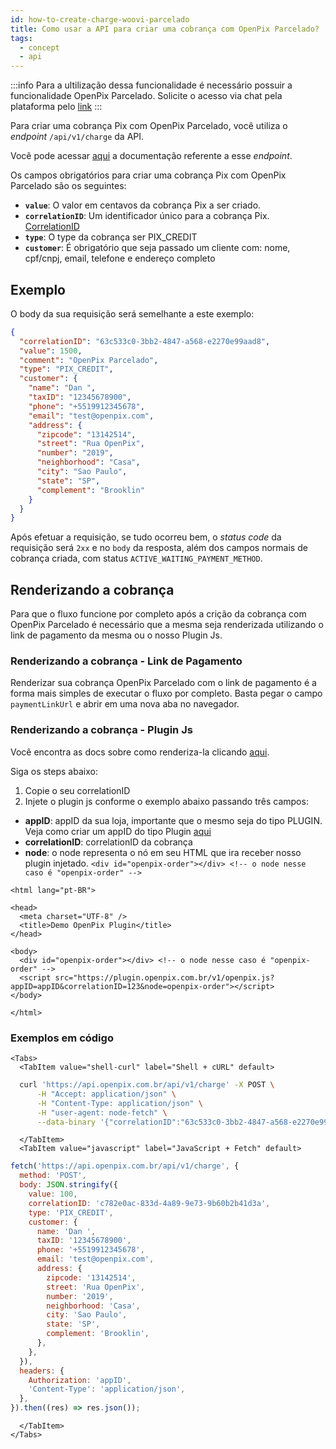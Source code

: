 ```yaml
---
id: how-to-create-charge-woovi-parcelado
title: Como usar a API para criar uma cobrança com OpenPix Parcelado?
tags:
  - concept
  - api
---
```



:::info
Para a ultilização dessa funcionalidade é necessário possuir a funcionalidade OpenPix Parcelado. Solicite o acesso via chat pela plataforma pelo <a href="https://app.openpix.com.br/home/charges/pix-credit-card" target="_blank">link</a>
:::

Para criar uma cobrança Pix com OpenPix Parcelado, você utiliza o _endpoint_ `/api/v1/charge` da API.

Você pode acessar [aqui](https://developers.openpix.com.br/api#tag/charge/paths/~1api~1v1~1charge/post)
a documentação referente a esse _endpoint_.

Os campos obrigatórios para criar uma cobrança Pix com OpenPix Parcelado são os seguintes:

- **`value`**: O valor em centavos da cobrança Pix a ser criado.
- **`correlationID`**: Um identificador único para a cobrança Pix. [CorrelationID](../concepts/correlation-id)
- **`type`**: O type da cobrança ser PIX_CREDIT
- **`customer`**: É obrigatório que seja passado um cliente com: nome, cpf/cnpj, email, telefone e endereço completo

## Exemplo

O body da sua requisição será semelhante a este exemplo:

```json
{
  "correlationID": "63c533c0-3bb2-4847-a568-e2270e99aad8",
  "value": 1500,
  "comment": "OpenPix Parcelado",
  "type": "PIX_CREDIT",
  "customer": {
    "name": "Dan ",
    "taxID": "12345678900",
    "phone": "+5519912345678",
    "email": "test@openpix.com",
    "address": {
      "zipcode": "13142514",
      "street": "Rua OpenPix",
      "number": "2019",
      "neighborhood": "Casa",
      "city": "Sao Paulo",
      "state": "SP",
      "complement": "Brooklin"
    }
  }
}
```

Após efetuar a requisição, se tudo ocorreu bem, o _status code_ da requisição será `2xx` e no `body` da resposta, além dos campos normais de cobrança criada, com status `ACTIVE_WAITING_PAYMENT_METHOD`.

## Renderizando a cobrança

Para que o fluxo funcione por completo após a crição da cobrança com OpenPix Parcelado é necessário que a mesma seja renderizada utilizando o link de pagamento da mesma ou o nosso Plugin Js.

### Renderizando a cobrança - Link de Pagamento

Renderizar sua cobrança OpenPix Parcelado com o link de pagamento é a forma mais simples de executar o fluxo por completo. Basta pegar o campo `paymentLinkUrl` e abrir em uma nova aba no navegador.

### Renderizando a cobrança - Plugin Js

Você encontra as docs sobre como renderiza-la clicando [aqui](/docs/plugin#come%C3%A7ando-com-o-plugin-de-order).

Siga os steps abaixo:

1. Copie o seu correlationID
2. Injete o plugin js conforme o exemplo abaixo passando três campos:

- **appID**: appID da sua loja, importante que o mesmo seja do tipo PLUGIN. Veja como criar um appID do tipo Plugin [aqui](/docs/apis/api-getting-started)
- **correlationID**: correlationID da cobrança
- **node**: o node representa o nó em seu HTML que ira receber nosso plugin injetado. `<div id="openpix-order"></div> <!-- o node nesse caso é "openpix-order" -->`

```html<!DOCTYPE html>
<html lang="pt-BR">

<head>
  <meta charset="UTF-8" />
  <title>Demo OpenPix Plugin</title>
</head>

<body>
  <div id="openpix-order"></div> <!-- o node nesse caso é "openpix-order" -->
  <script src="https://plugin.openpix.com.br/v1/openpix.js?appID=appID&correlationID=123&node=openpix-order"></script>
</body>

</html>
```

### Exemplos em código

```mdx-code-block
<Tabs>
  <TabItem value="shell-curl" label="Shell + cURL" default>
```

```sh
  curl 'https://api.openpix.com.br/api/v1/charge' -X POST \
      -H "Accept: application/json" \
      -H "Content-Type: application/json" \
      -H "user-agent: node-fetch" \
      --data-binary '{"correlationID":"63c533c0-3bb2-4847-a568-e2270e99aad8","value":1500,"comment":"OpenPix Parcelado","type":"PIX_CREDIT","customer":{"name":"Dan ","taxID":"12345678900","phone":"+5519912345678","email":"test@openpix.com","address":{"zipcode":"13142514","street":"Rua OpenPix","number":"2019","neighborhood":"Casa","city":"Sao Paulo","state":"SP","complement":"Brooklin"}}}'
```

```mdx-code-block
  </TabItem>
  <TabItem value="javascript" label="JavaScript + Fetch" default>
```

```js
fetch('https://api.openpix.com.br/api/v1/charge', {
  method: 'POST',
  body: JSON.stringify({
    value: 100,
    correlationID: 'c782e0ac-833d-4a89-9e73-9b60b2b41d3a',
    type: 'PIX_CREDIT',
    customer: {
      name: 'Dan ',
      taxID: '12345678900',
      phone: '+5519912345678',
      email: 'test@openpix.com',
      address: {
        zipcode: '13142514',
        street: 'Rua OpenPix',
        number: '2019',
        neighborhood: 'Casa',
        city: 'Sao Paulo',
        state: 'SP',
        complement: 'Brooklin',
      },
    },
  }),
  headers: {
    Authorization: 'appID',
    'Content-Type': 'application/json',
  },
}).then((res) => res.json());
```

```mdx-code-block
  </TabItem>
</Tabs>
```
